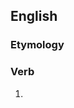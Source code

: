 ==English==

===Etymology===
{{suffix|en|purpose|eth|nocat=1}}

===Verb===
{{head|en|verb form}}

# {{en-archaic third-person singular of|purpose}}